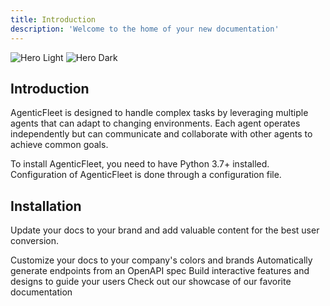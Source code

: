 ```yaml
---
title: Introduction
description: 'Welcome to the home of your new documentation'
---
```


<img
  className="block dark:hidden"
  src="/images/hero-light.svg"
  alt="Hero Light"
/>
<img
  className="hidden dark:block"
  src="/images/hero-dark.svg"
  alt="Hero Dark"
/>

## Introduction
AgenticFleet is designed to handle complex tasks by leveraging multiple agents that can adapt to changing environments. Each agent operates independently but can communicate and collaborate with other agents to achieve common goals.



<CardGroup cols={2}>
  <Card
    title="Introduction"
    icon="pen-to-square"
    href="https://mintlify.com/docs/quickstart"
  >
    To install AgenticFleet, you need to have Python 3.7+ installed.
  </Card>
  <Card
    title="Configuration"
    icon="image"
    href="https://mintlify.com/docs/development"
  >
    Configuration of AgenticFleet is done through a configuration file.
  </Card>
</CardGroup>

## Installation

Update your docs to your brand and add valuable content for the best user conversion.

<CardGroup cols={2}>
  <Card
    title="Customize Style"
    icon="palette"
    href="https://mintlify.com/docs/settings/global"
  >
    Customize your docs to your company's colors and brands
  </Card>
  <Card
    title="Reference APIs"
    icon="code"
    href="https://mintlify.com/docs/api-playground/openapi"
  >
    Automatically generate endpoints from an OpenAPI spec
  </Card>
  <Card
    title="Add Components"
    icon="screwdriver-wrench"
    href="https://mintlify.com/docs/components/accordion"
  >
    Build interactive features and designs to guide your users
  </Card>
  <Card
    title="Get Inspiration"
    icon="stars"
    href="https://mintlify.com/customers"
  >
    Check out our showcase of our favorite documentation
  </Card>
</CardGroup>
